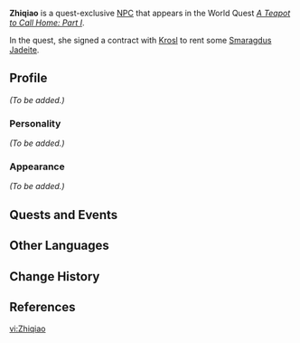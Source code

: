 {{Meta
<!-- REMOVE THIS TEMPLATE AFTER ADDING MISSING INFO -->
|missing_NPC_profile  = yes
}}
{{Character Infobox
|image            = NPC Zhiqiao.png
|region           = Liyue
|voiceEN          = [https://www.marissalenti.com/ Marissa Lenti]<ref>Twitter: [https://twitter.com/MarissaLenti/status/1387579746033172484 EN VA Self Announcement]</ref>
|type             = Quest NPC
}}
'''Zhiqiao''' {{Lang|zh=芷巧|zh_rm=''Zhiqiǎo''}} is a quest-exclusive [[NPC]] that appears in the World Quest ''[[A Teapot to Call Home: Part I]]''.

In the quest, she signed a contract with [[Krosl]] to rent some [[Smaragdus Jadeite]].

==Profile==
<!-- detailed story/lore information goes here -->
''(To be added.)''

===Personality===
''(To be added.)''

===Appearance===
''(To be added.)''

==Quests and Events==
{{Quest Appearances}}

==Other Languages==
{{Other Languages|default_hidden = 1
|en      = Zhiqiao
|zhs     = 芷巧
|zhs_rm  = Zhǐqiǎo
|zht     = 芷巧
|zht_rm  = Zhǐqiǎo
|ja      = シコウ
|ja_rm   = Shikou
|ko      = 지효
|ko_rm   = Jihyo
|es      = Zhichiao
|fr      = Zhiqiao
|ru      = Чжи Цяо
|th      = Zhiqiao
|vi      = Zhiqiao
|de      = Zhiqiao
|id      = Zhiqiao
|pt      = Zhiqiao
}}

==Change History==
{{Change History|1.5}}

==References==
{{Reflist}}

[[vi:Zhiqiao]]
